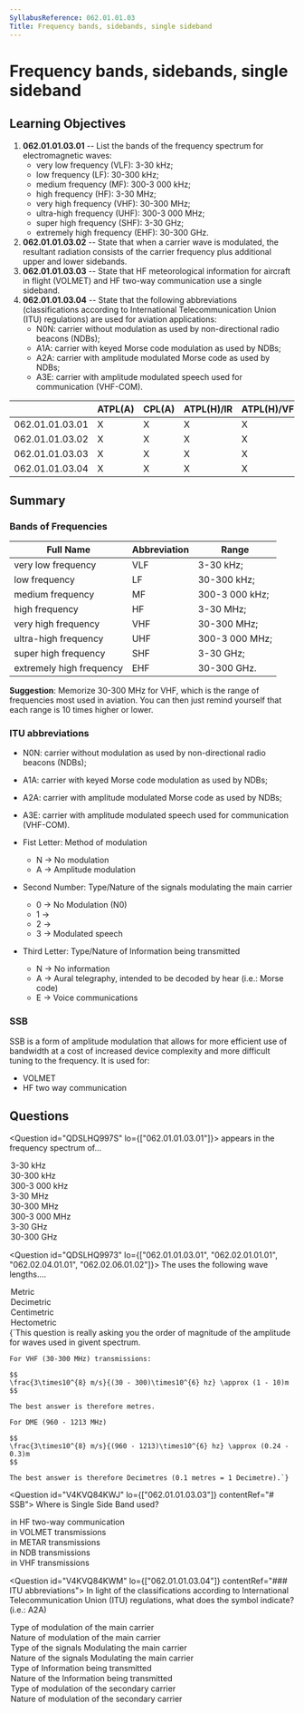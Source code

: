 ```yaml
---
SyllabusReference: 062.01.01.03
Title: Frequency bands, sidebands, single sideband
---
```


# Frequency bands, sidebands, single sideband

## Learning Objectives

1.  **062.01.01.03.01** -- List the bands of the frequency spectrum for
    electromagnetic waves:
    *   very low frequency (VLF): 3-30 kHz;
    *   low frequency (LF): 30-300 kHz;
    *   medium frequency (MF): 300-3 000 kHz;
    *   high frequency (HF): 3-30 MHz;
    *   very high frequency (VHF): 30-300 MHz;
    *   ultra-high frequency (UHF): 300-3 000 MHz;
    *   super high frequency (SHF): 3-30 GHz;
    *   extremely high frequency (EHF): 30-300 GHz.
2.  **062.01.01.03.02** -- State that when a carrier wave is modulated, the
    resultant radiation consists of the carrier frequency plus additional upper
    and lower sidebands.
3.  **062.01.01.03.03** -- State that HF meteorological information for aircraft
    in flight (VOLMET) and HF two-way communication use a single sideband.
4.  **062.01.01.03.04** -- State that the following abbreviations
    (classifications according to International Telecommunication Union (ITU)
    regulations) are used for aviation applications:
    *   N0N: carrier without modulation as used by non-directional radio beacons
        (NDBs);
    *   A1A: carrier with keyed Morse code modulation as used by NDBs;
    *   A2A: carrier with amplitude modulated Morse code as used by NDBs;
    *   A3E: carrier with amplitude modulated speech used for communication
        (VHF-COM).

|                 | ATPL(A) | CPL(A) | ATPL(H)/IR | ATPL(H)/VFR | CPL(H) | IR | CBIR(A) |
| --------------- | ------- | ------ | ---------- | ----------- | ------ | -- | ------- |
| 062.01.01.03.01 | X       | X      | X          | X           | X      | X  |         |
| 062.01.01.03.02 | X       | X      | X          | X           | X      | X  |         |
| 062.01.01.03.03 | X       | X      | X          | X           | X      | X  |         |
| 062.01.01.03.04 | X       | X      | X          | X           | X      | X  |         |

## Summary

### Bands of Frequencies

| Full Name                | Abbreviation | Range          |
| ------------------------ | ------------ | -------------- |
| very low frequency       | VLF          | 3-30 kHz;      |
| low frequency            | LF           | 30-300 kHz;    |
| medium frequency         | MF           | 300-3 000 kHz; |
| high frequency           | HF           | 3-30 MHz;      |
| very high frequency      | VHF          | 30-300 MHz;    |
| ultra-high frequency     | UHF          | 300-3 000 MHz; |
| super high frequency     | SHF          | 3-30 GHz;      |
| extremely high frequency | EHF          | 30-300 GHz.    |

**Suggestion**: Memorize 30-300 MHz for VHF, which is the range of frequencies
most used in aviation. You can then just remind yourself that each range is 10
times higher or lower.

### ITU abbreviations

*   N0N: carrier without modulation as used by non-directional radio beacons
    (NDBs);

*   A1A: carrier with keyed Morse code modulation as used by NDBs;

*   A2A: carrier with amplitude modulated Morse code as used by NDBs;

*   A3E: carrier with amplitude modulated speech used for communication (VHF-COM).

*   Fist Letter: Method of modulation
    *   N -> No modulation
    *   A -> Amplitude modulation

*   Second Number: Type/Nature of the signals modulating the main carrier
    *   0 -> No Modulation (N0)
    *   1 ->
    *   2 ->
    *   3 -> Modulated speech

*   Third Letter: Type/Nature of Information being transmitted
    *   N -> No information
    *   A -> Aural telegraphy, intended to be decoded by hear (i.e.: Morse code)
    *   E -> Voice communications

### SSB

SSB is a form of amplitude modulation that allows for more efficient use of
bandwidth at a cost of increased device complexity and more difficult tuning to
the frequency. It is used for:

*   VOLMET
*   HF two way communication

## Questions

<Question id="QDSLHQ997S" lo={["062.01.01.03.01"]}>
  <Text variant="oneCorrect">
    <Subject /> appears in the frequency spectrum of...
  </Text>

  <Option subject={[["VLF"]]}>3-30 kHz</Option>
  <Option subject={[["LF"]]}>30-300 kHz</Option>
  <Option subject={[["MF"]]}>300-3 000 kHz</Option>
  <Option subject={[["HF"]]}>3-30 MHz</Option>
  <Option subject={[["VHF"]]}>30-300 MHz</Option>
  <Option subject={[["UHF"]]}>300-3 000 MHz</Option>
  <Option subject={[["SHF"]]}>3-30 GHz</Option>
  <Option subject={[["EHF"]]}>30-300 GHz</Option>
</Question>

<Question id="QDSLHQ9973" lo={["062.01.01.03.01", "062.02.01.01.01", "062.02.04.01.01", "062.02.06.01.02"]}>
  <Text variant="oneCorrect">
    The <Subject /> uses the following wave lengths....
  </Text>

  <Option subject={[["VHF direction finder"]]} why="VHF range is between 30-300Mhz. When we divide the speed of light by this value we get a wave length between 1 and 10 metres.">
    Metric
  </Option>

  <Option subject={[["Distance MEasuring Equipment (DME)"]]} why="DME range is between 960 - 1213 MHz in the UHF band. When we divide the speed of light by this value we get a wave length between 0.3 and 0.24 metres.">
    Decimetric
  </Option>

  <Option subject={[["Microwave Landing System (MLS)"]]} why="MLS uses SHF, which is between  3-30 GHz. hen we divide the speed of light by this value we get a wave length between 1 and 10 centimetres.">
    Centimetric
  </Option>

  <Option>Hectometric</Option>

  <Explanation>
    {`This question is really asking you the order of magnitude of the amplitude
    for waves used in givent spectrum.

    For VHF (30-300 MHz) transmissions: 

    $$
    \frac{3\times10^{8} m/s}{(30 - 300)\times10^{6} hz} \approx (1 - 10)m
    $$

    The best answer is therefore metres.

    For DME (960 - 1213 MHz)

    $$
    \frac{3\times10^{8} m/s}{(960 - 1213)\times10^{6} hz} \approx (0.24 - 0.3)m
    $$

    The best answer is therefore Decimetres (0.1 metres = 1 Decimetre).`}
  </Explanation>
</Question>

<Question id="V4KVQ84KWJ" lo={["062.01.01.03.03"]} contentRef="# SSB">
  <Text variant="oneCorrect">Where is Single Side Band used?</Text>
  <Option correct>in HF two-way communication</Option>
  <Option correct>in VOLMET transmissions</Option>

  <Option why="METARs transmissions are not a thing. VOLMETs are transmitted using SSB while MET Reports are not.">
    in METAR transmissions
  </Option>

  <Option>in NDB transmissions</Option>
  <Option>in VHF transmissions</Option>
</Question>

<Question id="V4KVQ84KWM" lo={["062.01.01.03.04"]} contentRef="### ITU abbreviations">
  <Text variant="oneCorrect">
    In light of the classifications according to International Telecommunication
    Union (ITU) regulations, what does the
    <Subject /> symbol indicate? (i.e.: A2A)
  </Text>

  <Option subject={[["First"]]} why="definition for first symbol">
    Type of modulation of the main carrier
  </Option>

  <Option subject={[["First"]]} why="definition for first symbol">
    Nature of modulation of the main carrier
  </Option>

  <Option subject={[["Second"]]} why="definition for second symbol">
    Type of the signals Modulating the main carrier
  </Option>

  <Option subject={[["Second"]]} why="definition for second symbol">
    Nature of the signals Modulating the main carrier
  </Option>

  <Option subject={[["Third"]]} why="definition for third symbol">
    Type of Information being transmitted
  </Option>

  <Option subject={[["Third"]]} why="definition for third symbol">
    Nature of the Information being transmitted
  </Option>

  <Option why="No such thing as a secondary carrier">
    Type of modulation of the secondary carrier
  </Option>

  <Option why="No such thing as a secondary carrier">
    Nature of modulation of the secondary carrier
  </Option>
</Question>
